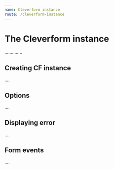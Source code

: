 ```yaml
---
name: Cleverform instance
route: /cleverform-instance
---
```



# The Cleverform instance
..............




## Creating CF instance
....

## Options
....

## Displaying error
....

## Form events
....
